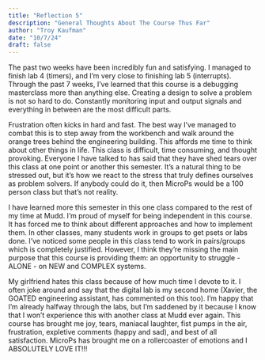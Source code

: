```yaml
---
title: "Reflection 5"
description: "General Thoughts About The Course Thus Far"
author: "Troy Kaufman"
date: "10/7/24"
draft: false
---
```


The past two weeks have been incredibly fun and satisfying. I managed to finish lab 4 (timers), and I'm very close to finishing lab 5 (interrupts). Through the past 7 weeks, I've learned that this course is a debugging masterclass more than anything else. Creating a design to solve a problem is not so hard to do. Constantly monitoring input and output signals and everything in between are the most difficult parts. 

Frustration often kicks in hard and fast. The best way I've managed to combat this is to step away from the workbench and walk around the orange trees behind the engineering building. This affords me time to think about other things in life. This class is difficult, time consuming, and thought provoking. Everyone I have talked to has said that they have shed tears over this class at one point or another this semester. It's a natural thing to be stressed out, but it's how we react to the stress that truly defines ourselves as problem solvers. If anybody could do it, then MicroPs would be a 100 person class but that's not reality. 

I have learned more this semester in this one class compared to the rest of my time at Mudd. I'm proud of myself for being independent in this course. It has forced me to think about different approaches and how to implement them. In other classes, many students work in groups to get psets or labs done. I've noticed some people in this class tend to work in pairs/groups which is completely justified. However, I think they're missing the main purpose that this course is providing them: an opportunity to struggle - ALONE - on NEW and COMPLEX systems. 

My girlfriend hates this class because of how much time I devote to it. I often joke around and say that the digital lab is my second home (Xavier, the GOATED engineering assistant, has commented on this too). I'm happy that I'm already halfway through the labs, but I'm saddened by it because I know that I won't experience this with another class at Mudd ever again. This course has brought me joy, tears, maniacal laughter, fist pumps in the air, frustration, expletive comments (happy and sad), and best of all satisfaction. MicroPs has brought me on a rollercoaster of emotions and I ABSOLUTELY LOVE IT!!!